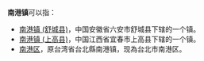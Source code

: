 '''南港镇'''可以指：
* [[南港镇_(舒城县)|南港镇 (舒城县)]]，中国安徽省六安市舒城县下辖的一个镇。
* [[南港镇_(上高县)|南港镇 (上高县)]]，中国江西省宜春市上高县下辖的一个镇。
* [[南港区|南港区]]，原台湾省台北縣南港镇，现為台北市南港区。

{{Disambig|N|cat=三字镇名消歧义}}